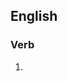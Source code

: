 {{also|crémâtes}}

==English==

===Verb===
{{head|en|verb form}}

# {{en-third-person singular of|cremate}}